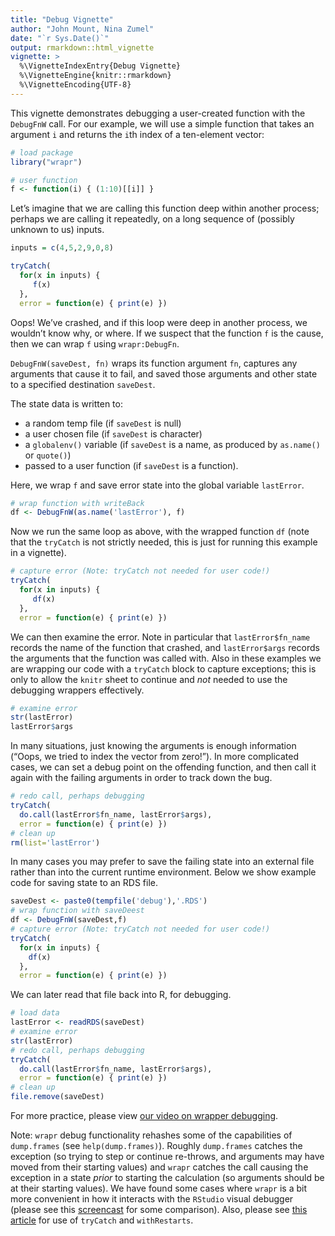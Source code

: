 ```yaml
---
title: "Debug Vignette"
author: "John Mount, Nina Zumel"
date: "`r Sys.Date()`"
output: rmarkdown::html_vignette
vignette: >
  %\VignetteIndexEntry{Debug Vignette}
  %\VignetteEngine{knitr::rmarkdown}
  %\VignetteEncoding{UTF-8}
---
```


This vignette demonstrates debugging a user-created function with the `DebugFnW` call. For our example, we will use a simple function that takes an argument `i` and returns the `i`th index of a ten-element vector:

```r
# load package
library("wrapr")

# user function
f <- function(i) { (1:10)[[i]] }

```

Let's imagine that we are calling this function deep within another process; perhaps we are calling it repeatedly, on a long sequence of (possibly unknown to us) inputs.

```r

inputs = c(4,5,2,9,0,8)

tryCatch(
  for(x in inputs) {
     f(x)
  },
  error = function(e) { print(e) })
```

Oops! We've crashed, and if this loop were deep in another process, we wouldn't know why, or where. If we suspect that the function `f` is the cause, then we can wrap `f` using `wrapr:DebugFn`.

`DebugFnW(saveDest, fn)` wraps its function argument `fn`, captures any arguments that cause it to fail, and saved those arguments and other state to a specified destination `saveDest`.

The state data is written to:

 * a random temp file (if `saveDest` is null)
 * a user chosen file (if `saveDest` is character)
 * a `globalenv()` variable (if `saveDest` is a name, as produced by `as.name()` or `quote()`)
 * passed to a user function (if `saveDest` is a function).

Here, we wrap `f` and save error state into the global variable `lastError`.

```r
# wrap function with writeBack
df <- DebugFnW(as.name('lastError'), f)
```

Now we run the same loop as above, with the wrapped function `df` (note that the `tryCatch` is not strictly needed, this is just for running this example in a vignette).

```r
# capture error (Note: tryCatch not needed for user code!)
tryCatch(
  for(x in inputs) {
     df(x)
  },
  error = function(e) { print(e) })
```

We can then examine the error. Note in particular that `lastError$fn_name` records the name of the function that crashed, and `lastError$args` records the arguments that the function was called with.  Also in these examples we are wrapping our code with a `tryCatch` block to capture exceptions; this is only to allow the `knitr` sheet to continue and *not* needed to use the debugging wrappers effectively.

```r
# examine error
str(lastError)
lastError$args
```

In many situations, just knowing the arguments is enough information ("Oops, we tried to index the vector from zero!"). In more complicated cases, we can set a debug point on the offending function, and then call it again with the failing arguments in order to track down the bug.

```r
# redo call, perhaps debugging
tryCatch(
  do.call(lastError$fn_name, lastError$args),
  error = function(e) { print(e) })
# clean up
rm(list='lastError')
```

In many cases you may prefer to save the failing state into an external file rather than into the current runtime environment. Below we show example code for saving state to an RDS file. 

```r
saveDest <- paste0(tempfile('debug'),'.RDS')
# wrap function with saveDeest
df <- DebugFnW(saveDest,f)
# capture error (Note: tryCatch not needed for user code!)
tryCatch(
  for(x in inputs) {
    df(x)
  },
  error = function(e) { print(e) })
```

We can later read that file back into R, for debugging.

```r
# load data
lastError <- readRDS(saveDest)
# examine error
str(lastError)
# redo call, perhaps debugging
tryCatch(
  do.call(lastError$fn_name, lastError$args),
  error = function(e) { print(e) })
# clean up
file.remove(saveDest)
```


For more practice, please view [our video on wrapper debugging](https://youtu.be/zFEC9-1XSN8?list=PLAKBwakacHbQT51nPHex1on3YNCCmggZA).  

Note: `wrapr` debug functionality rehashes some of the capabilities of `dump.frames` (see `help(dump.frames)`).  Roughly `dump.frames` catches the exception (so trying to step or continue re-throws, and arguments may have moved from their starting values) and `wrapr` catches the call causing the exception in a state *prior* to starting the calculation (so arguments should be at their starting values).  We have found some cases where `wrapr` is a bit more convenient in how it interacts with the `RStudio` visual debugger (please see this [screencast](https://youtu.be/2NCj4Hacm8E?list=PLAKBwakacHbQT51nPHex1on3YNCCmggZA) for some comparison).  Also, please see [this article](https://win-vector.com/2012/10/09/error-handling-in-r/) for use of <code>tryCatch</code> and
<code>withRestarts</code>.
